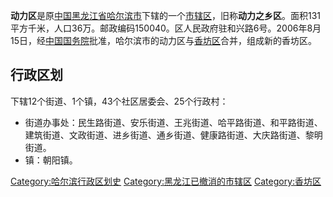{{unreferenced|time=2015-01-25T08:28:15+00:00}}
'''动力区'''是原[[中国|中国]][[黑龙江省|黑龙江省]][[哈尔滨市|哈尔滨市]]下辖的一个[[市辖区|市辖区]]，旧称'''动力之乡区'''。面积131平方千米，人口36万。邮政编码150040。区人民政府驻和兴路6号。2006年8月15日，经[[中国国务院|中国国务院]]批准，哈尔滨市的动力区与[[香坊区|香坊区]]合并，组成新的香坊区。

==行政区划==
下辖12个街道、1个镇，43个社区居委会、25个行政村：
*街道办事处：民生路街道、安乐街道、王兆街道、哈平路街道、和平路街道、建筑街道、文政街道、进乡街道、通乡街道、健康路街道、大庆路街道、黎明街道。
*镇：朝阳镇。

{{黑龙江行政区划}}
[[Category:哈尔滨行政区划史|Category:哈尔滨行政区划史]]
[[Category:黑龙江已撤消的市辖区|Category:黑龙江已撤消的市辖区]]
[[Category:香坊区|Category:香坊区]]